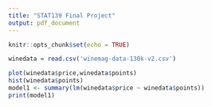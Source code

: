 ```yaml
---
title: "STAT139 Final Project"
output: pdf_document
---
```


```r
knitr::opts_chunk$set(echo = TRUE)
```

```r
winedata = read.csv('winemag-data-130k-v2.csv')
```

```r
plot(winedata$price,winedata$points)
hist(winedata$points)
model1 <- summary(lm(winedata$price ~ winedata$points))
print(model1)
```


